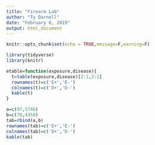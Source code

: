 ```yaml
---
title: "Firearm Lab"
author: "Ty Darnell"
date: "February 6, 2019"
output: html_document
---
```


```r
knitr::opts_chunk$set(echo = TRUE,message=F,warning=F)
```

```r
library(tidyverse)
library(knitr)

etable=function(exposure,disease){
  t=table(exposure,disease)[2:1,2:1]
  rownames(t)=c('E+','E-')
  colnames(t)=c('D+','D-')
  kable(t)
}
```


```r
a=c(97,5746)
b=c(78,4358)
tab=rbind(a,b)
rownames(tab)=c('E+','E-')
colnames(tab)=c('D+','D-')
kable(tab)

```

